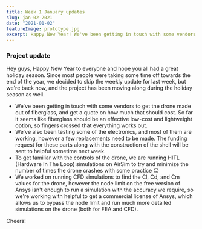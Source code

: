 ```yaml
---
title: Week 1 January updates
slug: jan-02-2021
date: "2021-01-02"
featureImage: prototype.jpg
excerpt: Happy New Year! We've been getting in touch with some vendors to get the drone made out of fiberglass, testing some of the electronics, unning HITL (Hardware In The Loop) simulations, running CFD simulations.
---
```


### Project update

Hey guys, Happy New Year to everyone and hope you all had a great holiday season. Since most people were taking some time off towards the end of the year, we decided to skip the weekly update for last week, but we're back now, and the project has been moving along during the holiday season as well.

- We've been getting in touch with some vendors to get the drone made out of fiberglass, and get a quote on how much that should cost. So far it seems like fiberglass should be an effective low-cost and lightweight option, so fingers crossed that everything works out.
- We've also been testing some of the electronics, and most of them are working, however a few replacements need to be made. The funding request for these parts along with the construction of the shell will be sent to helpful sometime next week.
- To get familiar with the controls of the drone, we are running HITL (Hardware In The Loop) simulations on AirSim to try and minimize the number of times the drone crashes with some practice 😛
- We worked on running CFD simulations to find the Cl, Cd, and Cm values for the drone, however the node limit on the free version of Ansys isn't enough to run a simulation with the accuracy we require, so we're working with helpful to get a commercial license of Ansys, which allows us to bypass the node limit and run much more detailed simulations on the drone (both for FEA and CFD).

Cheers!
